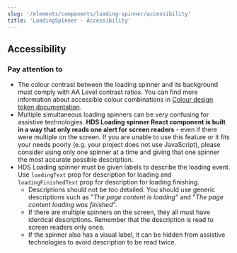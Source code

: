 ```yaml
---
slug: '/elements/components/loading-spinner/accessibility'
title: 'LoadingSpinner - Accessibility'
---
```




## Accessibility

### Pay attention to
- The colour contrast between the loading spinner and its background must comply with <Link href="https://www.w3.org/TR/WCAG21/#contrast-minimum" external>AA Level contrast ratios</Link>. You can find more information about accessible colour combinations in [Colour design token documentation](/design-tokens/colour).
- Multiple simultaneous loading spinners can be very confusing for assistive technologies. **HDS Loading spinner React component is built in a way that only reads one alert for screen readers** - even if there were multiple on the screen. If you are unable to use this feature or it fits your needs poorly (e.g. your project does not use JavaScript), please consider using only one spinner at a time and giving that one spinner the most accurate possible description.
- HDS Loading spinner must be given labels to describe the loading event. Use `loadingText` prop for description for loading and `loadingFinishedText` prop for description for loading finishing.
  - Descriptions should not be too detailed. You should use generic descriptions such as "_The page content is loading_" and "_The page content loading was finished_".
  - If there are multiple spinners on the screen, they all must have identical descriptions. Remember that the description is read to screen readers only once.
  - If the spinner also has a visual label, it can be hidden from assistive technologies to avoid description to be read twice.
